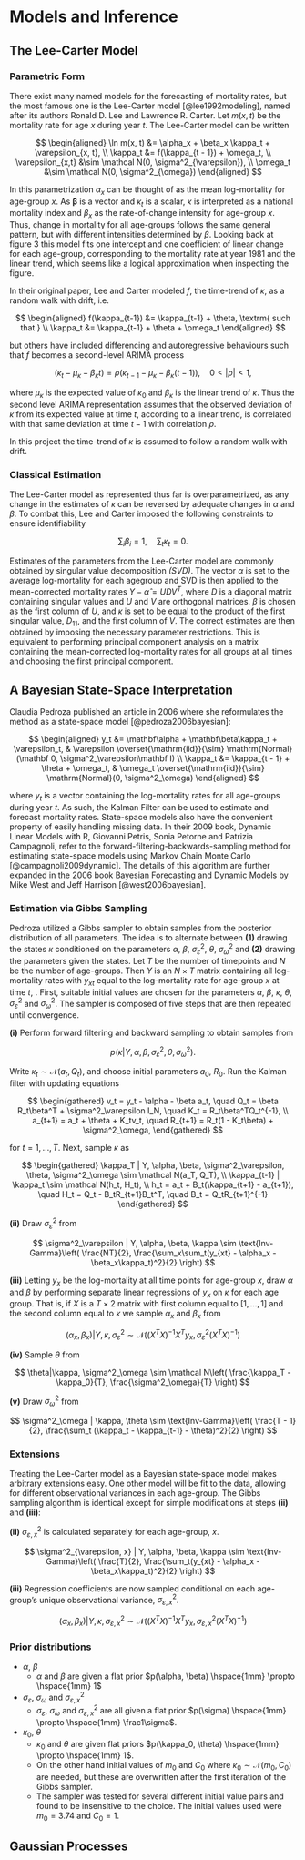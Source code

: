 # Models and Inference

## The Lee-Carter Model

### Parametric Form

There exist many named models for the forecasting of mortality rates, but the most famous one is the Lee-Carter model [@lee1992modeling], named after its authors Ronald D. Lee and Lawrence R. Carter. Let $m(x, t)$ be the mortality rate for age $x$ during year $t$. The Lee-Carter model can be written

$$
\begin{aligned}
\ln m(x, t) &= \alpha_x + \beta_x \kappa_t + \varepsilon_{x, t}, \\
\kappa_t &= f(\kappa_{t - 1}) + \omega_t, \\
\varepsilon_{x,t} &\sim  \mathcal N(0, \sigma^2_{\varepsilon}), \\
\omega_t &\sim \mathcal N(0, \sigma^2_{\omega})
\end{aligned}
$$

In this parametrization $\alpha_x$ can be thought of as the mean log-mortality for age-group $x$. As $\mathbf \beta$ is a vector and $\kappa_t$ is a scalar, $\kappa$ is interpreted as a national mortality index and $\beta_x$ as the rate-of-change intensity for age-group $x$. Thus, change in mortality for all age-groups follows the same general pattern, but with different intensities determined by $\beta$. Looking back at figure 3 this model fits one intercept and one coefficient of linear change for each age-group, corresponding to the mortality rate at year 1981 and the linear trend, which seems like a logical approximation when inspecting the figure.

In their original paper, Lee and Carter modeled $f$, the time-trend of $\kappa$, as a random walk with drift, i.e.

$$
\begin{aligned}
f(\kappa_{t-1}) &= \kappa_{t-1} + \theta, \textrm{ such that } \\
\kappa_t &= \kappa_{t-1} + \theta + \omega_t
\end{aligned}
$$

but others have included differencing and autoregressive behaviours such that $f$ becomes a second-level ARIMA process

$$
(\kappa_t - \mu_\kappa - \beta_\kappa t) = \rho(\kappa_{t-1} - \mu_\kappa - \beta_\kappa (t-1)), \quad 0 < \vert\rho\vert < 1,
$$

where $\mu_\kappa$ is the expected value of $\kappa_0$ and $\beta_\kappa$ is the linear trend of $\kappa$. Thus the second level ARIMA representation assumes that the observed deviation of $\kappa$ from its expected value at time $t$, according to a linear trend, is correlated with that same deviation at time $t-1$ with correlation $\rho$.

In this project the time-trend of $\kappa$ is assumed to follow a random walk with drift.

### Classical Estimation

The Lee-Carter model as represented thus far is overparametrized, as any change in the estimates of $\kappa$ can be reversed by adequate changes in $\alpha$ and $\beta$. To combat this, Lee and Carter imposed the following constraints to ensure identifiability

$$
\sum_i\beta_i = 1, \quad \sum_t \kappa_t = 0.
$$

Estimates of the parameters from the Lee-Carter model are commonly obtained by singular value decomposition *(SVD)*. The vector $\alpha$ is set to the average log-mortality for each agegroup and SVD is then applied to the mean-corrected mortality rates $Y - \hat\alpha = UDV^T$, where $D$ is a diagonal matrix containing singular values and $U$ and $V$ are orthogonal matrices. $\beta$ is chosen as the first column of $U$, and $\kappa$ is set to be equal to the product of the first singular value, $D_{11}$, and the first column of $V$. The correct estimates are then obtained by imposing the necessary parameter restrictions. This is equivalent to performing principal component analysis on a matrix containing the mean-corrected log-mortality rates for all groups at all times and choosing the first principal component.

## A Bayesian State-Space Interpretation

Claudia Pedroza published an article in 2006 where she reformulates the method as a state-space model [@pedroza2006bayesian]:

$$
\begin{aligned}
y_t &= \mathbf\alpha + \mathbf\beta\kappa_t + \varepsilon_t, 
& \varepsilon \overset{\mathrm{iid}}{\sim} \mathrm{Normal} (\mathbf 0, \sigma^2_\varepsilon\mathbf I) \\
\kappa_t &= \kappa_{t - 1} + \theta + \omega_t, 
& \omega_t \overset{\mathrm{iid}}{\sim} \mathrm{Normal}(0, \sigma^2_\omega)
\end{aligned}
$$

where $y_t$ is a vector containing the log-mortality rates for all age-groups during year $t$. As such, the Kalman Filter can be used to estimate and forecast mortality rates. State-space models also have the convenient property of easily handling missing data. In their 2009 book, Dynamic Linear Models with R, Giovanni Petris, Sonia Petorne and Patrizia Campagnoli, refer to the forward-filtering-backwards-sampling method for estimating state-space models using Markov Chain Monte Carlo [@campagnoli2009dynamic]. The details of this algorithm are further expanded in the 2006 book Bayesian Forecasting and Dynamic Models by Mike West and Jeff Harrison [@west2006bayesian].

### Estimation via Gibbs Sampling

Pedroza utilized a Gibbs sampler to obtain samples from the posterior distribution of all parameters. The idea is to alternate between **(1)** drawing the states $\kappa$ conditioned on the parameters $\alpha$, $\beta$, $\sigma^2_\varepsilon$, $\theta$, $\sigma^2_\omega$ and **(2)** drawing the parameters given the states. Let $T$ be the number of timepoints and $N$ be the number of age-groups. Then $Y$ is an $N \times T$ matrix containing all log-mortality rates with $y_{xt}$ equal to the log-mortality rate for age-group $x$ at time $t$, . First, suitable initial values are chosen for the parameters $\alpha$, $\beta$, $\kappa$, $\theta$, $\sigma^2_\varepsilon$ and $\sigma^2_\omega$. The sampler is composed of five steps that are then repeated until convergence. 

**(i)** Perform forward filtering and backward sampling to obtain samples from

$$
p(\kappa | Y, \alpha, \beta, \sigma^2_\varepsilon, \theta, \sigma^2_\omega).
$$

Write $\kappa_t \sim \mathcal N(a_t, Q_t)$, and choose initial parameters $a_0$, $R_0$. Run the  Kalman filter with updating equations

$$
\begin{gathered}
v_t = y_t - \alpha - \beta a_t, \quad Q_t = \beta R_t\beta^T + \sigma^2_\varepsilon I_N, \quad K_t = R_t\beta^TQ_t^{-1}, \\
a_{t+1} = a_t + \theta + K_tv_t, \quad R_{t+1} = R_t(1 - K_t\beta) + \sigma^2_\omega,
\end{gathered}
$$

for $t = 1, \dots, T$. Next, sample $\kappa$ as

$$
\begin{gathered}
\kappa_T | Y, \alpha, \beta, \sigma^2_\varepsilon, \theta, \sigma^2_\omega \sim \mathcal N(a_T, Q_T), \\
\kappa_{t-1} | \kappa_t \sim \mathcal N(h_t, H_t), \\
h_t = a_t + B_t(\kappa_{t+1} - a_{t+1}), \quad H_t = Q_t - B_tR_{t+1}B_t^T, \quad
B_t = Q_tR_{t+1}^{-1}
\end{gathered}
$$

**(ii)** Draw $\sigma^2_\varepsilon$ from


$$
\sigma^2_\varepsilon | Y, \alpha, \beta, \kappa \sim \text{Inv-Gamma}\left(
\frac{NT}{2}, \frac{\sum_x\sum_t(y_{xt} - \alpha_x - \beta_x\kappa_t)^2}{2}
\right)
$$

**(iii)** Letting $y_x$ be the log-mortality at all time points for age-group $x$, draw $\alpha$ and $\beta$ by performing separate linear regressions of $y_x$ on $\kappa$ for each age group. That is, if $X$ is a $T \times 2$ matrix with first column equal to $[1, \dots, 1]$ and the second column equal to $\kappa$ we sample $\alpha_x$ and $\beta_x$ from

$$
(\alpha_x, \beta_x) | Y, \kappa, \sigma^2_\varepsilon \sim \mathcal N(
(X^TX)^{-1}X^Ty_x, \sigma^2_\varepsilon (X^TX)^{-1}
)
$$

**(iv)** Sample $\theta$ from

$$
\theta|\kappa, \sigma^2_\omega \sim \mathcal N\left(
\frac{\kappa_T - \kappa_0}{T}, \frac{\sigma^2_\omega}{T}
\right)
$$

**(v)** Draw $\sigma^2_\omega$ from

$$
\sigma^2_\omega | \kappa, \theta \sim \text{Inv-Gamma}\left(
\frac{T - 1}{2}, \frac{\sum_t (\kappa_t - \kappa_{t-1} - \theta)^2}{2}
\right)
$$

### Extensions

Treating the Lee-Carter model as a Bayesian state-space model makes arbitrary extensions easy. One other model will be fit to the data, allowing for different observational variances in each age-group. The Gibbs sampling algorithm is identical except for simple modifications at steps **(ii)** and **(iii)**:

**(ii)** $\sigma^2_{\varepsilon, x}$ is calculated separately for each age-group, $x$.

$$
\sigma^2_{\varepsilon, x} | Y, \alpha, \beta, \kappa \sim \text{Inv-Gamma}\left(
\frac{T}{2}, \frac{\sum_t(y_{xt} - \alpha_x - \beta_x\kappa_t)^2}{2}
\right)
$$

**(iii)** Regression coefficients are now sampled conditional on each age-group's unique observational variance, $\sigma^2_{\varepsilon, x}$.

$$
(\alpha_x, \beta_x) | Y, \kappa, \sigma^2_{\varepsilon, x} \sim \mathcal N(
(X^TX)^{-1}X^Ty_x, \sigma^2_{\varepsilon, x} (X^TX)^{-1}
)
$$

### Prior distributions

* $\alpha$, $\beta$
  - $\alpha$ and $\beta$ are given a flat prior $p(\alpha, \beta) \hspace{1mm} \propto \hspace{1mm} 1$
* $\sigma_\varepsilon$, $\sigma_\omega$ and $\sigma^2_{\varepsilon, x}$
  - $\sigma_\varepsilon$, $\sigma_\omega$ and $\sigma^2_{\varepsilon, x}$ are all given a flat prior $p(\sigma) \hspace{1mm} \propto \hspace{1mm} \frac1\sigma$.
* $\kappa_0$, $\theta$
  - $\kappa_0$ and $\theta$ are given flat priors $p(\kappa_0, \theta) \hspace{1mm} \propto \hspace{1mm} 1$.
  - On the other hand initial values of $m_0$ and $C_0$ where $\kappa_0 \sim \mathcal N(m_0, C_0)$ are needed, but these are overwritten after the first iteration of the Gibbs sampler. 
  - The sampler was tested for several different initial value pairs and found to be insensitive to the choice. The initial values used were $m_0 = 3.74$ and $C_0 = 1$.
  
## Gaussian Processes
  